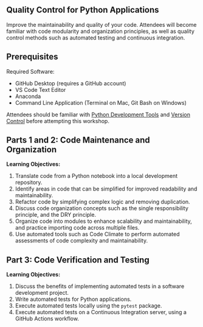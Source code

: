 
:::{.content-hidden when-format="html" when-page="index"}
# Quality Control for Python Applications
:::

Improve the maintainability and quality of your code. Attendees will become familiar with code modularity and organization principles, as well as quality control methods such as automated testing and continuous integration.

## Prerequisites

Required Software:

+ GitHub Desktop (requires a GitHub account)
+ VS Code Text Editor
+ Anaconda
+ Command Line Application (Terminal on Mac, Git Bash on Windows)

Attendees should be familiar with [Python Development Tools](https://s2t2.github.io/python-dev-tools-workshop-2024/) and [Version Control](https://s2t2.github.io/version-control-workshop-2024/) before attempting this workshop.

## Parts 1 and 2: Code Maintenance and Organization

**Learning Objectives:**

1. Translate code from a Python notebook into a local development repository.
2. Identify areas in code that can be simplified for improved readability and maintainability.
3. Refactor code by simplifying complex logic and removing duplication.
4. Discuss code organization concepts such as the single responsibility principle, and the DRY principle.
5. Organize code into modules to enhance scalability and maintainability, and practice importing code across multiple files.
6. Use automated tools such as Code Climate to perform automated assessments of code complexity and maintainability.

## Part 3: Code Verification and Testing

**Learning Objectives:**

1. Discuss the benefits of implementing automated tests in a software development project.
2. Write automated tests for Python applications.
3. Execute automated tests locally using the `pytest` package.
4. Execute automated tests on a Continuous Integration server, using a GitHub Actions workflow.


<!--
## Agenda

Workshop Content:

+ 0:00 - Welcome and Announcements
+ 0:05 - Organizing Python Code:
  + [Refactoring](./notes/refactoring.qmd)
  + [Modules and Imports](./notes/modules-imports.qmd)
+ 0:30 - ["Codebase Cleanup" Exercise](./exercises/codebase-cleanup/exercise.qmd):
  + Practice refactoring and re-organizing Python code.
+ 0:60 - Stop

Extra Content:

+ Python Code Syntax and Style:
  + [Style Guidelines](./notes/style-guidelines.qmd)
  + [Documentation](./notes/documentation.qmd)
+ Object Oriented Programming:
  + [Object Oriented Programming](./notes/object-oriented-programming.qmd)
  + [Custom Classes](./notes/custom-classes.qmd)
+ ["Notebook Translation" Exercise](./exercises/notebook-translation/exercise.qmd):
  + Translate code from Python notebooks into a local development application.

-->
